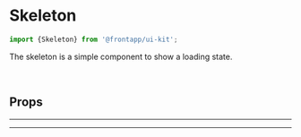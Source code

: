 
<Meta title="Components/Skeleton" of={Skeleton} />

# Skeleton

<Canvas>
  <Story id="components-skeleton--basic" />
</Canvas>

```typescript
import {Skeleton} from '@frontapp/ui-kit';
```

The skeleton is a simple component to show a loading state.

<br />

## Props

<ArgsTable of={Skeleton} />

<hr /><hr />
